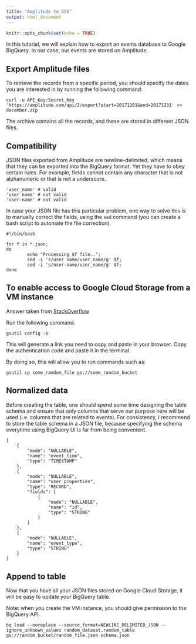 ```yaml
---
title: "Amplitude to GCE"
output: html_document
---
```


```r
knitr::opts_chunk$set(echo = TRUE)
```

In this tutorial, we will explain how to export an events database to Google BigQuery. In our case, our events are stored on Amplitude.

## Export Amplitude files

To retrieve the records from a specific period, you should specify the dates you are interested in by running the following command:

```shell
curl -u API_Key:Secret_Key
'https://amplitude.com/api/2/export?start=20171201&end=20171231' >> december.zip
```

The archive contains all the records, and these are stored in different JSON files.

## Compatibility

JSON files exported from Amplitude are newline-delimited, which means that they can be exported into the BigQuery format. Yet they have to obey certain rules. For example, fields cannot contain any character that is not alphanumeric or that is not a underscore.

```
'user_name' # valid
'user name' # not valid
'user-name' # not valid 
```

In case your JSON file has this particular problem, one way to solve this is to manually correct the fields, using the `sed` command (you can create a bash script to automate the file correction).


```
#!/bin/bash

for f in *.json;
do
        echo "Processing $f file..";
        sed -i 's/user name/user_name/g' $f;
        sed -i 's/user-name/user_name/g' $f;
done
```


## To enable access to Google Cloud Storage from a VM instance

Answer taken from [StackOverflow](https://stackoverflow.com/questions/27275063/gsutil-copy-returning-accessdeniedexception-403-insufficient-permission-from)

Run the following command:

```
gsutil config -b
```

This will generate a link you need to copy and paste in your browser. Copy the authentication code and paste it in the terminal.

By doing so, this will allow you to run commands such as:

```
gsutil cp some_ramdom_file gs://some_random_bucket
```

## Normalized data

Before creating the table, one should spend some time designing the table schema and ensure that only columns that serve our purpose here will be used (i.e. columns that are related to events). For consistency, I recommend to store the table schema in a JSON file, because specifying the schema everytime using BigQuery UI is far from being convenient. 

```
[
    {
        "mode": "NULLABLE",
        "name": "event_time",
        "type": "TIMESTAMP"
    },
    {
        "mode": "NULLABLE",
        "name": "user_properties",
        "type": "RECORD",
        "fields": [
            {
                "mode": "NULLABLE",
                "name": "id",
                "type": "STRING"
            }
        ]
    },
    {
        "mode": "NULLABLE",
        "name": "event_type",
        "type": "STRING"
    }
]
```

## Append to table

Now that you have all your JSON files stored on Google Cloud Storage, it will be easy to update your BigQuery table.

Note: when you create the VM instance, you should give permission to the BigQuery API. 

```
bq load --noreplace --source_format=NEWLINE_DELIMITED_JSON --ignore_unknown_values random_dataset.random_table gs://random_bucket/random_file.json schema.json
```
